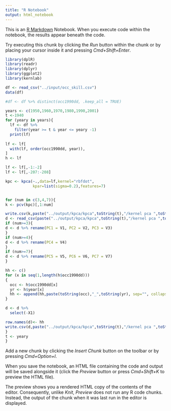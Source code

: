 ```yaml
---
title: "R Notebook"
output: html_notebook
---
```


This is an [R Markdown](http://rmarkdown.rstudio.com) Notebook. When you execute code within the notebook, the results appear beneath the code. 

Try executing this chunk by clicking the *Run* button within the chunk or by placing your cursor inside it and pressing *Cmd+Shift+Enter*. 

```r
library(dplR)
library(readr)
library(dplyr)
library(ggplot2)
library(kernlab)
```


```r
df <- read_csv("../input/occ_skill.csv")
data(df)

#df <- df %>% distinct(occ1990dd, .keep_all = TRUE)

years <- c(1950,1960,1970,1980,1990,2001)
t <-1940
for (yeary in years){
  lf <- df %>% 
    filter(year >= t & year <= yeary -1)
  print(lf)
 
lf <- lf[
  with(lf, order(occ1990dd, year)),
]
h <- lf

lf <- lf[,-1:-2]
lf <- lf[,-207:-208]

kpc <- kpca(~.,data=lf,kernel="rbfdot",
            kpar=list(sigma=0.2),features=7)


for (num in c(3,4,7)){
k <- pcv(kpc)[,1:num]

write.csv(k,paste("../output/kpca/kpca",toString(t),"/kernel pca ",toString(t), "s_",toString(num), ".csv", sep="", collapse=NULL))
d <- read_csv(paste("../output/kpca/kpca",toString(t),"/kernel pca ",toString(t), "s_",toString(num), ".csv", sep="", collapse=NULL))
if (num>=3){
d <- d %>% rename(PC1 = V1, PC2 = V2, PC3 = V3)
}
if (num>=4){
d <- d %>% rename(PC4 = V4)
}
if (num>=7){
d <- d %>% rename(PC5 = V5, PC6 = V6, PC7 = V7)
}

hh <- c()
for (x in seq(1,length(h$occ1990dd)))
{
  occ <- h$occ1990dd[x]
  yr <- h$year[x]
  hh <- append(hh,paste(toString(occ),"_",toString(yr), sep="", collapse=NULL))
}

d <- d %>% 
  select(-X1)

row.names(d)<- hh
write.csv(d,paste("../output/kpca/kpca",toString(t),"/kernel pca ",toString(t), "s_",toString(num), ".csv", sep="", collapse=NULL))
}
t <- yeary
}
```






Add a new chunk by clicking the *Insert Chunk* button on the toolbar or by pressing *Cmd+Option+I*.

When you save the notebook, an HTML file containing the code and output will be saved alongside it (click the *Preview* button or press *Cmd+Shift+K* to preview the HTML file). 

The preview shows you a rendered HTML copy of the contents of the editor. Consequently, unlike *Knit*, *Preview* does not run any R code chunks. Instead, the output of the chunk when it was last run in the editor is displayed.

